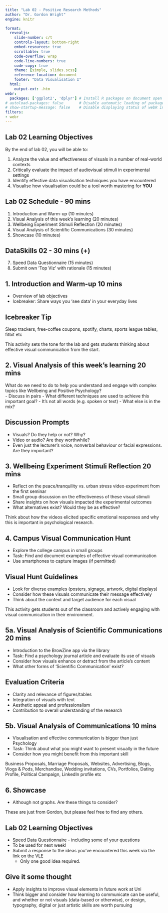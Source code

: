 ```yaml
---
title: "Lab 02 - Positive Research Methods"
author: "Dr. Gordon Wright"
engine: knitr

format: 
  revealjs: 
    slide-number: c/t
    controls-layout: bottom-right
    embed-resources: true
    scrollable: true
    code-overflow: wrap
    code-line-numbers: true
    code-copy: true
    theme: [simple, slides.scss]
    reference-location: document
    footer: "Data Visualisation I"
  html: 
    output-ext: .htm
webr:
  packages: ['ggplot2', 'dplyr'] # Install R packages on document open
# autoload-packages: false       # Disable automatic loading of packages
# show-startup-message: false    # Disable displaying status of webR initialization
filters:
- webr
---
```


## Lab 02 Learning Objectives {.smaller}

By the end of lab 02, you will be able to:

1. Analyze the value and effectiveness of visuals in a number of real-world contexts
2. Critically evaluate the impact of audiovisual stimuli in experimental settings
3. Identify effective data visualisation techniques you have encountered
4. Visualise how visualisation could be a tool worth mastering for **YOU**

## Lab 02 Schedule - 90 mins{.smaller}

1. Introduction and Warm-up (10 minutes)
2. Visual Analysis of this week's learning (20 minutes)
3. Wellbeing Experiment Stimuli Reflection (20 minutes)
5. Visual Analysis of Scientific Communications (30 minutes)
6. Showcase (10 minutes)

## DataSkills 02 - 30 mins (+){.smaller}

7. Speed Data Questionnaire (15 minutes)
8. Submit own 'Top Viz' with rationale (15 minutes)

## 1. Introduction and Warm-up 10 mins{.smaller}

- Overview of lab objectives
- Icebreaker: Share ways you 'see data' in your everyday lives

::: {.callout-tip}
## Icebreaker Tip
Sleep trackers, free-coffee coupons, spotify, charts, sports league tables, fitbit etc
:::

::: {.notes}
This activity sets the tone for the lab and gets students thinking about effective visual communication from the start.
:::

## 2. Visual Analysis of this week's learning 20 mins{.smaller}

What do we need to do to help you understand and engage with complex topics like Wellbeing and Positive Psychology?  
- Discuss in pairs
    - What different techniques are used to achieve this important goal? 
- It's not all words (e.g. spoken or text)
    - What else is in the mix? 

::: {.callout-note}
## Discussion Prompts
- Visuals? Do they help or not? Why?
- Video or audio? Are they worthwhile?
- Even just the lecturer's voice, nonverbal behaviour or facial expressions. Are they important?
:::

## 3. Wellbeing Experiment Stimuli Reflection 20 mins{.smaller}

- Reflect on the peace/tranquility vs. urban stress video experiment from the first seminar
- Small group discussion on the effectiveness of these visual stimuli
- Share insights on how visuals impacted the experimental outcomes
- What alternatives exist? Would they be as effective?

::: {.callout-important}
Think about how the videos elicited specific emotional responses and why this is important in psychological research.
:::

## 4. Campus Visual Communication Hunt {.smaller}

- Explore the college campus in small groups
- Task: Find and document examples of effective visual communication
- Use smartphones to capture images (if permitted)

::: {.callout-tip}
## Visual Hunt Guidelines
- Look for diverse examples (posters, signage, artwork, digital displays)
- Consider how these visuals communicate their message effectively
- Think about the context and target audience for each visual
:::

::: {.notes}
This activity gets students out of the classroom and actively engaging with visual communication in their environment.
:::

## 5a. Visual Analysis of Scientific Communications 20 mins {.smaller}

- Introduction to the BrowZine app via the library
- Task: Find a psychology journal article and evaluate its use of visuals
- Consider how visuals enhance or detract from the article's content
- What other forms of 'Scientific Communication' exist?

::: {.callout-warning}
## Evaluation Criteria
- Clarity and relevance of figures/tables
- Integration of visuals with text
- Aesthetic appeal and professionalism
- Contribution to overall understanding of the research
:::

## 5b. Visual Analysis of Communications 10 mins {.smaller}

- Visualisation and effective communication is bigger than just Psychology
- Task: Think about what you might want to present visually in the future
- Consider how you might benefit from this important skill

::: {.callout-note}
Business Proposals, Marriage Proposals, Websites, Advertising, Blogs, Vlogs & Pods, Merchandise, Wedding invitations, CVs, Portfolios, Dating Profile, Political Campaign, LinkedIn profile etc 
:::

## 6. Showcase {.smaller}

- Although not graphs. Are these things to consider? 

::: {.callout-note}
These are just from Gordon, but please feel free to find any others.
:::

## Lab 02 Learning Objectives {.smaller}

- Speed Data Questionnaire - including some of your questions
- To be used for next week!
- Submit a response to the ideas you've encountered this week via the link on the VLE
    - Only one good idea required.

::: {.callout-important}
## Give it some thought
- Apply insights to improve visual elements in future work at Uni
- Think bigger and consider how learning to communicate can be useful, and whether or not visuals (data-based or otherwise), or design, typography, digital or just artistic skills are worth pursuing
:::

